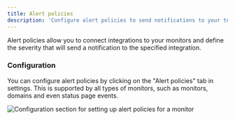 ```yaml
---
title: Alert policies
description: 'Configure alert policies to send notifications to your team.'
---
```


Alert policies allow you to connect integrations to your monitors and define the severity that will send a notification to the specified integration.

### Configuration

You can configure alert policies by clicking on the "Alert policies" tab in settings.
This is supported by all types of monitors, such as monitors, domains and even status page events.

<Frame>
    <img src="/images/monitor-alert-policy.png" alt="Configuration section for setting up alert policies for a monitor" width={400} height={300}></img>
</Frame>

